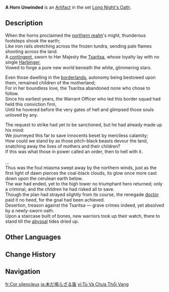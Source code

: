 {{Artifact Infobox
|image = Item A Horn Unwinded.png
|set   = Long Night's Oath
|piece = Goblet of Eonothem
}}
{{Description|A horn that was once used to summon [[Lightkeepers|those who had sworn oaths]]. It has long since lost its purpose.}}
'''A Horn Unwinded''' is an [[Artifact]] in the set [[Long Night's Oath]].

==Description==
When the horns proclaimed the [[Snezhnaya|northern realm]]'s might, thunderous footsteps shook the earth;<br>
Like iron rails stretching across the frozen tundra, sending pale flames shooting across the land.<br>
A [[Fatui|contingent]], sworn to Her Majesty the [[Tsaritsa]], whose loyalty lay with no single [[Harbinger]],<br>
Vowed to forge a pure new world beneath the white, glimmering stars.

Even those dwelling in the [[Nod-Krai|borderlands]], autonomy being bestowed upon them, remained children of the motherland;<br>
For in her boundless love, the Tsaritsa abandoned none who chose to follow.<br>
Since his earliest years, the Warrant Officer who led this border squad had held this conviction firm,<br>
Until he hovered before the very gates of hell and glimpsed those souls unloved by any.

The request to strike had yet to be sanctioned, but he had already made up his mind:<br>
We journeyed this far to save innocents beset by merciless calamity;<br>
How could we stand by as those pitch-black beasts devour the land, snatching away the lives of mothers and their children?<br>
If this was what those in power called an order, then to hell with it.<br><br>

...<br>
Thus was the foul miasma swept away by the northern winds, just as the first light of dawn pierces the coal-black clouds, its glow once more cast down upon the cerulean earth below.<br>
The war had ended, yet to the high tower no triumphant hero returned; only a criminal, and the children he had risked all to save.<br>
Though the plan had strayed slightly from its course, the renegade [[Dottore|doctor]] paid it no heed, for the goal had been achieved.<br>
Desertion, treason against the Tsaritsa &mdash; grave crimes indeed, yet absolved by a newly-sworn oath.<br>
Upon a staircase built of bones, new warriors took up their watch, there to stand till the [[Abyss|abyssal]] tides dried up.<br>

==Other Languages==
{{Other Languages
|en       = A Horn Unwinded
|zhs      = 未吹响的号角
|zhs_rm   = 
|zht      = 未吹響的號角
|zht_rm   = 
|zh_tl    = 
|ja       = 未だ鳴らざる笛
|ja_rm    = Imada Narazaru Fue
|ja_tl    = 
|ko       = 울리지 않는 나팔
|ko_tl    = 
|es       = Cuerno Insonoro
|es_tl    = Silent Horn
|fr       = Cor silencieux
|fr_tl    = Silent {{w|Horn (instrument)|Horn}}
|ru       = Умолкнувший рог
|ru_tl    = Silenced Horn
|th       = A Horn Unwinded
|vi       = Tù Và Chưa Thổi Vang
|vi_tl    = 
|de       = Ungeblasenes Horn
|de_tl    = 
|id       = A Horn Unwinded
|pt       = Trompa Não Soprada
|pt_tl    = 
|tr       = Üflenmeyen Boru
|tr_tl    = 
|it       = Corno mai suonato
|it_tl    = 
}}

==Change History==
{{Change History|5.5}}

==Navigation==
{{Artifact Set Navbox|Long Night's Oath}}

[[fr:Cor silencieux]]
[[ja:未だ鳴らざる笛]]
[[vi:Tù Và Chưa Thổi Vang]]